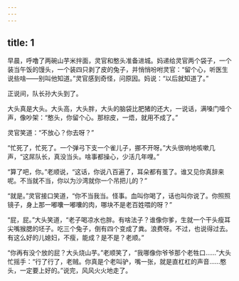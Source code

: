 ```yaml
---
---
---
```

title: 1
---



早晨，呼噜了两碗山芋米拌面，灵官和憨头准备进城。妈递给灵官两个袋子，一个装当午饭的馒头，一个装四只剥了皮的兔子，并悄悄吩咐灵官：“留个心，听医生说些啥——别叫他知道。”灵官感到奇怪，问原因。妈说：“以后就知道了。”

正说间，队长孙大头到了。

大头真是大头。大头高，大头胖，大头的脑袋比肥猪的还大，一说话，满嗓门噎个声，像吵架：“憨头，你留个心。那棕皮，一焐，就用不成了。”

灵官笑道：“不放心？你去呀？”

“忙死了，忙死了。一个弹弓下支一个雀儿子，挪不开呀。”大头很响地咳嗽几声，“这屌队长，真没当头。啥事都操心，少活几年哩。”

“算了吧，你。”老顺说，“这话，你说八百遍了，耳朵都有茧了。谁又见你真辞来呢。不当就不当，你以为沙湾就你一个吊把儿的？”

“就是。”灵官接口笑道，“你不当我当。怪事。血叫你喝了，话也叫你说了。你照照镜子，身上那一嘟囔一嘟囔的肉，哪块不是老百姓喂的呀？”

“屁，屁。”大头笑道，“老子喝凉水也胖。有啥法子？谁像你爹，生就一个干头瘦耳尖嘴猴腮的坯子。吃三个兔子，倒有四个变成了粪。浪费呀。不过，也说得过去。有这么好的儿媳妇，不瘦，能成？是不是？老顺。”

“你再有没个放的屁？大头烧山芋。”老顺笑了，“我哪像你爷爷那个老牲口……”大头忙摇手：“行了行了，老贼。你真是个老叫驴，嘴一张，就是直杠杠的声音……憨头，一定要上好的。”说完，风风火火地走了。